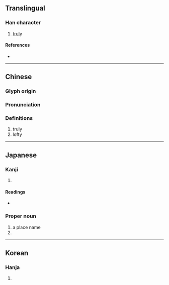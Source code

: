 {{character info}}
==Translingual==

===Han character===
{{Han char|rn=32|rad=土|as=10|sn=13|four=40127|canj=GYRB|ids=⿰土高}}

# [[truly]]

====References====
* {{Han ref|kx=0236.010|dkj=05341|dj=0473.150|hdz=10473.150|uh=5859|ud=22617|bh=DCEC|bd=56556}}

----

==Chinese==
{{zh-forms}}

===Glyph origin===
{{Han etym}}

===Pronunciation===
{{zh-pron
|m=què
|c=kok3
|mc=y
|oc=y
|cat=
}}

===Definitions===
{{zh-hanzi}}

# truly
#lofty

----

==Japanese==

===Kanji===
{{ja-kanji|grade=|rs=土10}}

# {{rfdef|ja|sort=土10}}

====Readings====
* {{ja-readings
|goon=かく
|kanon=かく
|on=こう
|kun=かた-い, はなわ
}}

===Proper noun===
{{ja-pos|はなわ|proper}}

# a place name
# {{surname|ja|sort=はなわ}}

----

==Korean==

===Hanja===
{{ko-hanja|hangeul=고|rv=go|mr=ko}}

# {{rfdef|ko|sort=土10}}